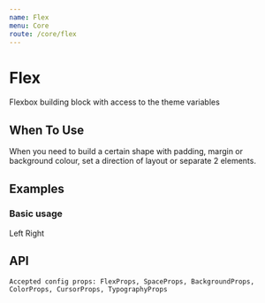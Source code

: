 ```yaml
---
name: Flex
menu: Core
route: /core/flex
---
```



# Flex

Flexbox building block with access to the theme variables

## When To Use

When you need to build a certain shape with padding, margin or background colour, set a direction of layout or separate 2 elements.

## Examples

### Basic usage

<Playground>
	<Flex
		cfg={{
			flex: '1 1 auto',
			justifyContent: 'space-between',
			bg: 'accents.2',
			color: 'white',
			p: 3,
		}}
	>
		<Flex>Left</Flex>
		<Flex>Right</Flex>
	</Flex>
</Playground>

## API

```
Accepted config props: FlexProps, SpaceProps, BackgroundProps, ColorProps, CursorProps, TypographyProps
```

<Props of={Flex} />
